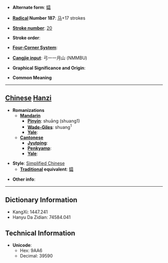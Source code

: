 * '''Alternate form''': [[驦]]

* '''[[Wiktionary:Chinese radical index| Radical]] Number 187''': [[Wiktionary:Chinese radical index 马|马]]+17 strokes

* '''[[Wiktionary:Chinese total strokes index|Stroke number]]''': [[Wiktionary:Chinese total strokes index 20|20]]

* '''Stroke order''': 

* '''[[Wiktionary:Chinese four corner index|Four-Corner System]]''': 

* '''[[Wiktionary:Chinese Cangjie index|Cangjie input]]''': 弓一一月山 (NMMBU)

* '''Graphical Significance and Origin''': 

* '''Common Meaning'''

----

== [[Chinese]] [[Hanzi]] ==

* '''Romanizations'''
** '''[[Mandarin]]'''
*** '''[[Pinyin]]''': shuāng (shuang1)
*** '''[[Wade-Giles]]''': shuang<sup>1</sup>
*** '''[[Yale]]''': 
** '''[[Cantonese]]'''
*** '''[[Jyutping]]''':
*** '''[[Penkyamp]]''': 
*** '''[[Yale]]''': 

* '''Style''': [[Simplified Chinese]] 
** '''[[Traditional Chinese|Traditional]] equivalent''': [[驦]]

* '''Other info''': 

----

== Dictionary Information ==

* KangXi: 1447.241
* Hanyu Da Zidian: 74584.041

== Technical Information ==

* '''Unicode''':
** Hex: 9AA6
** Decimal: 39590